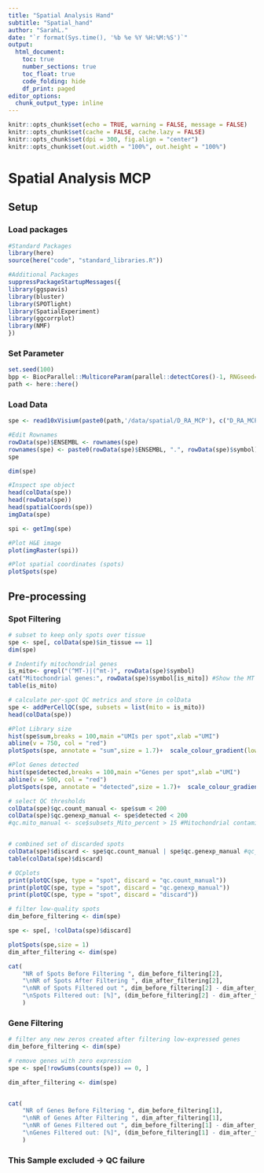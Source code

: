 ```yaml
---
title: "Spatial Analysis Hand"
subtitle: "Spatial_hand"
author: "SarahL."
date: "`r format(Sys.time(), '%b %e %Y %H:%M:%S')`"
output: 
  html_document:
    toc: true
    number_sections: true   
    toc_float: true
    code_folding: hide
    df_print: paged
editor_options:
  chunk_output_type: inline
---
```


```r
knitr::opts_chunk$set(echo = TRUE, warning = FALSE, message = FALSE)
knitr::opts_chunk$set(cache = FALSE, cache.lazy = FALSE)
knitr::opts_chunk$set(dpi = 300, fig.align = "center")
knitr::opts_chunk$set(out.width = "100%", out.height = "100%")
```


# Spatial Analysis MCP 

## Setup

### Load packages

```r
#Standard Packages
library(here)
source(here("code", "standard_libraries.R"))

#Additional Packages
suppressPackageStartupMessages({
library(ggspavis)
library(bluster)
library(SPOTlight)
library(SpatialExperiment)
library(ggcorrplot)
library(NMF)
})


```

### Set Parameter

```r
set.seed(100)
bpp <- BiocParallel::MulticoreParam(parallel::detectCores()-1, RNGseed=100)
path <- here::here()
```


### Load Data

```r
spe <- read10xVisium(paste0(path,'/data/spatial/D_RA_MCP'), c("D_RA_MCP"), type = "sparse", data = "filtered", images = "lowres", load = FALSE)

#Edit Rownames
rowData(spe)$ENSEMBL <- rownames(spe)
rownames(spe) <- paste0(rowData(spe)$ENSEMBL, ".", rowData(spe)$symbol)
spe
```

```r
dim(spe)
```

```r
#Inspect spe object
head(colData(spe))
head(rowData(spe))
head(spatialCoords(spe))
imgData(spe)
```


```r
spi <- getImg(spe)

#Plot H&E image
plot(imgRaster(spi))

#Plot spatial coordinates (spots)
plotSpots(spe)
```

## Pre-processing

### Spot Filtering

```r
# subset to keep only spots over tissue
spe <- spe[, colData(spe)$in_tissue == 1]
dim(spe)
```


```r
# Indentify mitochondrial genes
is_mito<- grepl("(^MT-)|(^mt-)", rowData(spe)$symbol)
cat("Mitochondrial genes:", rowData(spe)$symbol[is_mito]) #Show the MT genes
table(is_mito)
```


```r
# calculate per-spot QC metrics and store in colData
spe <- addPerCellQC(spe, subsets = list(mito = is_mito))
head(colData(spe))
```



```r
#Plot Library size
hist(spe$sum,breaks = 100,main ="UMIs per spot",xlab ="UMI")
abline(v = 750, col = "red")
plotSpots(spe, annotate = "sum",size = 1.7)+  scale_colour_gradient(low = "lightgrey", high = "blue")+labs(title="Libsize")

```
```r
#Plot Genes detected
hist(spe$detected,breaks = 100,main ="Genes per spot",xlab ="UMI")
abline(v = 500, col = "red")
plotSpots(spe, annotate = "detected",size = 1.7)+  scale_colour_gradient(low = "lightgrey", high = "blue")+labs(title="Libsize")


```

```r
# select QC thresholds
colData(spe)$qc.count_manual <- spe$sum < 200  
colData(spe)$qc.genexp_manual <- spe$detected < 200 
#qc.mito_manual <- sce$subsets_Mito_percent > 15 #Mitochondrial contamination has to be lower than 15%


# combined set of discarded spots
colData(spe)$discard <- spe$qc.count_manual | spe$qc.genexp_manual #qc_mito 
table(colData(spe)$discard)

# QCplots
print(plotQC(spe, type = "spot", discard = "qc.count_manual"))
print(plotQC(spe, type = "spot", discard = "qc.genexp_manual"))
print(plotQC(spe, type = "spot", discard = "discard"))
```


```r
# filter low-quality spots
dim_before_filtering <- dim(spe)

spe <- spe[, !colData(spe)$discard]

plotSpots(spe,size = 1)
dim_after_filtering <- dim(spe)

cat(
    "NR of Spots Before Filtering ", dim_before_filtering[2],
    "\nNR of Spots After Filtering ", dim_after_filtering[2],
    "\nNR of Spots Filtered out ", dim_before_filtering[2] - dim_after_filtering[2],
    "\nSpots Filtered out: [%]", (dim_before_filtering[2] - dim_after_filtering[2])/dim_before_filtering[2]*100
    )
```

### Gene Filtering

```r
# filter any new zeros created after filtering low-expressed genes
dim_before_filtering <- dim(spe)

# remove genes with zero expression
spe <- spe[!rowSums(counts(spe)) == 0, ]

dim_after_filtering <- dim(spe)


cat(
    "NR of Genes Before Filtering ", dim_before_filtering[1],
    "\nNR of Genes After Filtering ", dim_after_filtering[1],
    "\nNR of Genes Filtered out ", dim_before_filtering[1] - dim_after_filtering[1],
    "\nGenes Filtered out: [%]", (dim_before_filtering[1] - dim_after_filtering[1])/dim_before_filtering[1]*100
    )
```


### This Sample excluded -> QC failure
